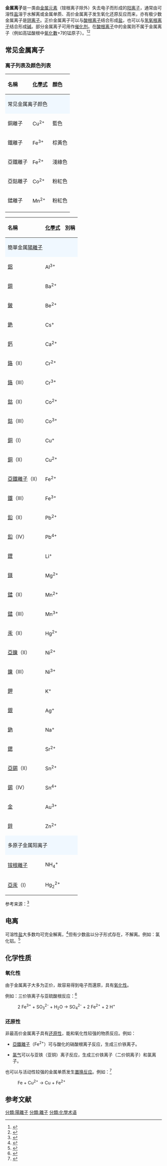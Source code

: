 '''金属离子'''是一类由[[金属|金属]][[元素|元素]]（铵根离子除外）失去电子而形成的[[阳离子|阳离子]]，通常由可溶性[[盐_(化学)|盐]]溶于水解离或金属单质、高价金属离子发生氧化还原反应而来，亦有极少数金属离子是[[阴离子|阴离子]]。正价金属离子可以与[[酸根离子|酸根离子]]结合形成[[盐_(化学)|盐]]，也可以与[[氢氧根离子|氢氧根离子]]结合形成[[碱|碱]]。部分金属离子可用作[[催化剂|催化剂]]。在[[酸根离子|酸根离子]]中的金属则不属于金属离子（例如高锰酸根中[[氧化數|氧化數]]+7的锰原子）。<ref name="auto3">{{Cite book|title=化工辞典|author=|publisher=化学工业出版社|year=2001|isbn=9787502525972|location=|pages=}}</ref><ref>{{Cite book|title=普通化学(第6版)|url=https://archive.org/details/putonghuaxue0000unse_f1w0|last=浙江大学|first=普通化学教研组|publisher=高等教育出版社|year=2011|isbn=9787040322347|location=|pages=}}</ref>

==常见金属离子==
===离子列表及颜色列表===
{{col-begin}}
{{col-2}}
{| class="wikitable sortable"
|-
!style="text-align: left"|名稱
!style="text-align: left"|[[化學式|化學式]]
!style="text-align: left"|顏色
|-
!colspan="3" style="background-color: aliceblue"|常见金属离子颜色
|-
|銅離子||Cu<sup>2+</sup>||藍色
|-
|鐵離子||Fe<sup>3+</sup>||棕黃色
|-
|亞鐵離子||Fe<sup>2+</sup>||淺綠色
|-
|亞鈷離子||Co<sup>2+</sup>||粉紅色
|-
|錳離子||Mn<sup>2+</sup>||粉紅色
|-
|}
{{col-2}}
{| class="wikitable sortable"
|-
!style="text-align: left"|名稱
!style="text-align: left"|[[化學式|化學式]]
!style="text-align: left"|別稱
|-
!colspan="3" style="background-color: aliceblue"|簡單金属[[陽離子|陽離子]]
|-
|[[鋁|鋁]]||Al<sup>3+</sup>||
|-
|[[鋇|鋇]]||Ba<sup>2+</sup>||
|-
|[[鈹|鈹]]||Be<sup>2+</sup>||
|-
|[[銫|銫]]||Cs<sup>+</sup>||
|-
|[[鈣|鈣]]||Ca<sup>2+</sup>||
|-
|[[鉻|鉻]]（II）||Cr<sup>2+</sup>||
|-
|[[鉻|鉻]]（III）||Cr<sup>3+</sup>||
|-
|[[鈷|鈷]]（II）||Co<sup>2+</sup>||
|-
|[[鈷|鈷]]（III）||Co<sup>3+</sup>||
|-
|[[銅|銅]]（I）||Cu<sup>+</sup>||
|-
|[[銅|銅]]（II）||Cu<sup>2+</sup>||
|-
|[[亞鐵離子|亞鐵離子]]（II）||Fe<sup>2+</sup>||
|-
|[[鐵|鐵]]（III）||Fe<sup>3+</sup>||
|-
|[[鉛|鉛]]（II）||Pb<sup>2+</sup>||
|-
|[[鉛|鉛]]（IV）||Pb<sup>4+</sup>||
|-
|[[鋰|鋰]]||Li<sup>+</sup>||  
|-
|[[鎂|鎂]]||Mg<sup>2+</sup>||   
|-
|[[錳|錳]]（II）||Mn<sup>2+</sup>||
|-
|[[錳|錳]]（III）||Mn<sup>3+</sup>||
|-
|[[汞|汞]]（II）||Hg<sup>2+</sup>||
|-
|[[亞鎳|亞鎳]]（II）||Ni<sup>2+</sup>||
|-
|[[鎳|鎳]]（III）||Ni<sup>3+</sup>||
|-
|[[鉀|鉀]]||K<sup>+</sup>||
|-
|[[銀|銀]]||Ag<sup>+</sup>||
|-
|[[鈉|鈉]]||Na<sup>+</sup>||
|-
|[[鍶|鍶]]||Sr<sup>2+</sup>||
|-
|[[亞錫|亞錫]]（II）||Sn<sup>2+</sup>||
|-
|[[錫|錫]]（IV）||Sn<sup>4+</sup>||
|-
|[[金|金]]||Au<sup>3+</sup>||
|-
|[[鋅|鋅]]||Zn<sup>2+</sup>||
|-
!colspan="3" style="background-color: aliceblue"|多原子金属阳离子
|-
|[[铵根離子|铵根離子]]||NH<sub>4</sub><sup>+</sup>||
|-   
|[[亞汞|亞汞]]（I）||Hg<sub>2</sub><sup>2+</sup>||
|}
{{col-end}}

参考来源：<ref name="auto3">{{Cite book|title=化工辞典|author=|publisher=化学工业出版社|year=2001|isbn=9787502525972|location=|pages=}}</ref>
<!--<ref>{{Cite journal|title=长三角和珠三角土壤中汞的化学形态、转化和吸附特性|url=http://www.cqvip.com/qk/83738x/200602/21599725.html|author=章明奎|author2=符娟林|date=2006-01-01|journal=安全与环境学报|issue=2|volume=6|author3=顾国平|author4=黄昌勇}}</ref><ref>{{Cite journal|title=湘黔汞矿区土壤汞的化学形态及污染特征|author=李永华 , 杨林生 , 李海蓉 , 王五一 , 唐登银|url=http://sourcedb.cas.cn/sourcedb_igsnrr_cas/zw/lw/200906/P020090625748131421443.pdf|journal=环境科学|issue=第 3 期|doi=|others=|year=2007|volume=28|page=|pmid=}}</ref>

<ref>Toppi L S, Gabbrielli R. Response to cadmium in higher plants[J]. Environmental and Experimental Botany, 2017-2-26,1999, 41(2): 105-130.</ref><ref>{{Cite web|url=http://discover.news.163.com/special/cadmium/|title=危机中国稻米的镉污染_发现者第88期_网易探索|accessdate=2017-02-26|work=网易探索}}</ref><ref name="auto0">{{Cite web|url=https://scholar.google.com.hk/scholar_url?url=http://www.cjae.net/CN/article/downloadArticleFile.do?attachType=PDF&id=12661&hl=zh-CN&sa=X&scisig=AAGBfm26bKUKeYBq2oXgNsCipOrl8830WA&nossl=1&oi=scholarr&ved=0ahUKEwjinrWxs63SAhVCopQKHXL9CgUQgAMIFygAMAA|title=农作物体内铅、镉、铜的化学形态研究|accessdate=2017-02-26|author=许嘉琳 宋文昌 鲍子平 刘虹 杨居荣|date=1992-8|format=pdf|work=农作物体内铅、铜、铜的化学形态研究|publisher=应用生态学报}}</ref>

<ref>{{Cite journal|title=土壤中铬的化学行为研究|author=陈英旭 骆永明 朱永官  朱祖样 何增耀|url=http://pedologica.issas.ac.cn/trxb/ch/reader/create_pdf.aspx?file_no=19940110|journal=土壤学报|issue=1|doi=|others=|year=1994|volume=31|page=|pmid=}}</ref>

<ref>{{Cite journal|title=铜、镍、铂族元素地球化学性质及其在幔源岩浆起源、演化和岩浆硫化物矿床研究中的意义|author=中国科学院|url=http://www.earthsciencefrontiers.net.cn/CN/article/downloadArticleFile.do?attachType=PDF&id=3741|journal=地学前缘|issue=4|doi=|others=|year=2009|volume=16|page=|pmid=}}</ref>

<ref>{{Cite journal|title=土壤中锰的化学行为及其生物有效性|url=http://www.cqvip.com/qk/98331x/199703/2854809.html|author=刘学军|author2=吕世华|date=1997-01-01|journal=土壤农化通报|issue=3|volume=12}}</ref><ref>{{Cite web|url=http://baike.asianmetal.cn/metal/mn/mn.shtml|title=锰|accessdate=2017-02-26|author=|date=|publisher=金属百科}}</ref><ref>{{Cite journal|title=土壤中锰的化学行为及其生物有效性|url=http://www.cqvip.com/qk/98331x/199703/2854809.html|author=刘学军|author2=吕世华|date=1997-01-01|journal=土壤农化通报|issue=3|volume=12}}</ref>-->

==电离==
可溶性[[盐_(化学)|盐]]大多数均可完全解离，<ref name="auto1">{{Cite book|title=化学（必修1）|author=|publisher=人民教育出版社|year=2012|isbn=|location=|pages=}}</ref>但有少数盐以分子形式存在，不解离。例如：氯化铝。<ref name="auto2">{{Cite book|title=化学（必修2）|author=|publisher=人民教育出版社|year=2012|isbn=|location=|pages=}}</ref>

==化学性质==

===氧化性===

由于金属离子大多为正价，故容易得到电子而還原，具有[[氧化性|氧化性]]。

例如：三价铁离子与亚硫酸根反应：<ref name="auto1">{{Cite book|title=化学（必修1）|author=|publisher=人民教育出版社|year=2012|isbn=|location=|pages=}}</ref>
:2 Fe<sup>3+</sup> + SO<sub>3</sub><sup>2-</sup> + H<sub>2</sub>O → SO<sub>4</sub><sup>2-</sup> + 2 Fe<sup>2+</sup> + 2 H<sup>+</sup>

===还原性===

非最高价金属离子具有[[还原性|还原性]]，能和氧化性较强的物质反应。例如：

*[[亞鐵離子|亞鐵離子]]（Fe<sup>2+</sup>）可与酸化的硝酸根离子反应，生成三价铁离子。

*[[氯气|氯气]]可以与亚铁（亚铜）离子反应，生成三价铁离子（二价铜离子）和氯离子。

也可以与活动性较强的金属单质发生[[置换反应|置换反应]]。例如：<ref name="auto1">{{Cite book|title=化学（必修1）|author=|publisher=人民教育出版社|year=2012|isbn=|location=|pages=}}</ref>
:Fe + Cu<sup>2+</sup> → Cu + Fe<sup>2+</sup>

==参考文献==
{{Reflist|30em}}

[[分類:陽離子|分類:陽離子]]
[[分類:離子|分類:離子]]
[[分類:化學术语|分類:化學术语]]